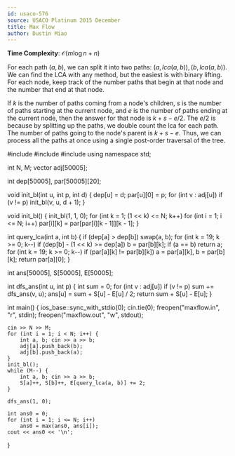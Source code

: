 ```yaml
---
id: usaco-576
source: USACO Platinum 2015 December
title: Max Flow
author: Dustin Miao
---
```


**Time Complexity**: $\mathcal O(m\log n + n)$

For each path $(a, b)$, we can split it into two paths: $(a, lca(a, b)), (b, lca(a, b))$. We 
can find the LCA with any method, but the easiest is with binary lifting. For each node, 
keep track of the number paths that begin at that node and the number that end at that node. 

If $k$ is the number of paths coming from a node's children, $s$ is the number of paths 
starting at the current node, and $e$ is the number of paths ending at the current node, 
then the answer for that node is $k + s - e / 2$. The $e / 2$ is because by splitting up
the paths, we double count the lca for each path. The number of paths going to the node's
parent is $k + s - e$. Thus, we can process all the paths at once using a single post-order 
traversal of the tree. 

<LanguageSection>

<CPPSection>

#include <iostream>
#include <algorithm>
#include <vector>
using namespace std;

int N, M;
vector<int> adj[50005];

int dep[50005], par[50005][20];

void init_bl(int u, int p, int d) {
    dep[u] = d;
    par[u][0] = p;
    for (int v : adj[u])
        if (v != p)
            init_bl(v, u, d + 1);
}

void init_bl() {
    init_bl(1, 1, 0);
    for (int k = 1; (1 << k) <= N; k++)
        for (int i = 1; i <= N; i++)
            par[i][k] = par[par[i][k - 1]][k - 1];
}

int query_lca(int a, int b) {
    if (dep[a] > dep[b])
        swap(a, b);
    for (int k = 19; k >= 0; k--)
        if (dep[b] - (1 << k) >= dep[a])
            b = par[b][k];
    if (a == b)
        return a;
    for (int k = 19; k >= 0; k--)
        if (par[a][k] != par[b][k])
            a = par[a][k], b = par[b][k];
    return par[a][0];
} 

int ans[50005], S[50005], E[50005];

int dfs_ans(int u, int p) {
    int sum = 0;
    for (int v : adj[u])
        if (v != p)
            sum += dfs_ans(v, u);
    ans[u] = sum + S[u] - E[u] / 2;
    return sum + S[u] - E[u];
}

int main() {
    ios_base::sync_with_stdio(0); cin.tie(0);
    freopen("maxflow.in", "r", stdin);
    freopen("maxflow.out", "w", stdout);
    
    cin >> N >> M;
    for (int i = 1; i < N; i++) {
        int a, b; cin >> a >> b;
        adj[a].push_back(b);
        adj[b].push_back(a);
    }
    init_bl();
    while (M--) {
        int a, b; cin >> a >> b;
        S[a]++, S[b]++, E[query_lca(a, b)] += 2;
    }

    dfs_ans(1, 0);

    int ans0 = 0;
    for (int i = 1; i <= N; i++) 
        ans0 = max(ans0, ans[i]);
    cout << ans0 << '\n';
}


</CPPSection>

</LanguageSection>
